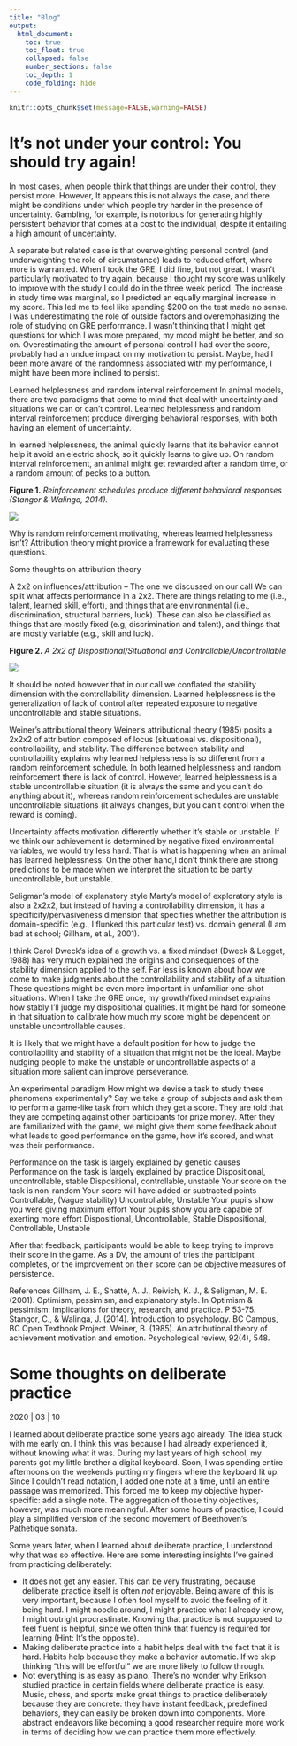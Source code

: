 ```yaml
---
title: "Blog"
output:
  html_document:
    toc: true
    toc_float: true
    collapsed: false
    number_sections: false
    toc_depth: 1
    code_folding: hide
---
```


```r
knitr::opts_chunk$set(message=FALSE,warning=FALSE)
```

# It's not under your control: You should try again!

In most cases, when people think that things are under their control, they persist more. However, It appears this is not always the case, and there might be conditions under which people try harder in the presence of uncertainty. Gambling, for example, is notorious for generating highly persistent behavior that comes at a cost to the individual, despite it entailing a high amount of uncertainty.

A separate but related case is that overweighting personal control (and underweighting the role of circumstance) leads to reduced effort, where more is warranted. When I took the GRE, I did fine, but not great. I wasn't particularly motivated to try again, because I thought my score was unlikely to improve with the study I could do in the three week period. The increase in study time was marginal, so I predicted an equally marginal increase in my score. This led me to feel like spending \$200 on the test made no sense. I was underestimating the role of outside factors and overemphasizing the role of studying on GRE performance. I wasn't thinking that I might get questions for which I was more prepared, my mood might be better, and so on. Overestimating the amount of personal control I had over the score, probably had an undue impact on my motivation to persist. Maybe, had I been more aware of the randomness associated with my performance, I might have been more inclined to persist.

Learned helplessness and random interval reinforcement In animal models, there are two paradigms that come to mind that deal with uncertainty and situations we can or can't control. Learned helplessness and random interval reinforcement produce diverging behavioral responses, with both having an element of uncertainty.

In learned helplessness, the animal quickly learns that its behavior cannot help it avoid an electric shock, so it quickly learns to give up. On random interval reinforcement, an animal might get rewarded after a random time, or a random amount of pecks to a button.

**Figure 1.** *Reinforcement schedules produce different behavioral responses (Stangor & Walinga, 2014).*

![](https://lh4.googleusercontent.com/kbpzics9wd9wixUvIpWjDKGvoR_Q62CeFQW4sOxaCdS3NydsdLuW6uSJItm80M9ybGHtIYPpQ1A4ZgiVUBiga5kTx4O5k_bYIXyOe9GbYVadxZZiVDfZKV21IXNFmGN6HdAYrBtE)

Why is random reinforcement motivating, whereas learned helplessness isn't? Attribution theory might provide a framework for evaluating these questions.

Some thoughts on attribution theory

A 2x2 on influences/attribution -- The one we discussed on our call We can split what affects performance in a 2x2. There are things relating to me (i.e., talent, learned skill, effort), and things that are environmental (i.e., discrimination, structural barriers, luck). These can also be classified as things that are mostly fixed (e.g, discrimination and talent), and things that are mostly variable (e.g., skill and luck).

**Figure 2.** *A 2x2 of Dispositional/Situational and Controllable/Uncontrollable*

![](https://lh5.googleusercontent.com/BOwvE64rQiZaT4OwXHaPQy2_0pMHg0R3GDsRyPsX5vCRyBO_rwNrVbFzcNf6z8UrRVUanZoV9kFnf82VYzoS-kp7pJfdZ4fdMY8THUgrnKZN_XpVmKpDPEZyAb-B85rry7tAaPE6)

It should be noted however that in our call we conflated the stability dimension with the controllability dimension. Learned helplessness is the generalization of lack of control after repeated exposure to negative uncontrollable and stable situations.

Weiner's attributional theory Weiner's attributional theory (1985) posits a 2x2x2 of attribution composed of locus (situational vs. dispositional), controllability, and stability. The difference between stability and controllability explains why learned helplessness is so different from a random reinforcement schedule. In both learned helplessness and random reinforcement there is lack of control. However, learned helplessness is a stable uncontrollable situation (it is always the same and you can't do anything about it), whereas random reinforcement schedules are unstable uncontrollable situations (it always changes, but you can't control when the reward is coming).

Uncertainty affects motivation differently whether it's stable or unstable. If we think our achievement is determined by negative fixed environmental variables, we would try less hard. That is what is happening when an animal has learned helplessness. On the other hand,I don't think there are strong predictions to be made when we interpret the situation to be partly uncontrollable, but unstable.

Seligman's model of explanatory style Marty's model of exploratory style is also a 2x2x2, but instead of having a controllability dimension, it has a specificity/pervasiveness dimension that specifies whether the attribution is domain-specific (e.g., I flunked this particular test) vs. domain general (I am bad at school; Gillham, et al., 2001).

I think Carol Dweck's idea of a growth vs. a fixed mindset (Dweck & Legget, 1988) has very much explained the origins and consequences of the stability dimension applied to the self. Far less is known about how we come to make judgments about the controllability and stability of a situation. These questions might be even more important in unfamiliar one-shot situations. When I take the GRE once, my growth/fixed mindset explains how stably I'll judge my dispositional qualities. It might be hard for someone in that situation to calibrate how much my score might be dependent on unstable uncontrollable causes.

It is likely that we might have a default position for how to judge the controllability and stability of a situation that might not be the ideal. Maybe nudging people to make the unstable or uncontrollable aspects of a situation more salient can improve perseverance.

An experimental paradigm How might we devise a task to study these phenomena experimentally? Say we take a group of subjects and ask them to perform a game-like task from which they get a score. They are told that they are competing against other participants for prize money. After they are familiarized with the game, we might give them some feedback about what leads to good performance on the game, how it's scored, and what was their performance.

Performance on the task is largely explained by genetic causes Performance on the task is largely explained by practice Dispositional, uncontrollable, stable Dispositional, controllable, unstable Your score on the task is non-random Your score will have added or subtracted points Controllable, (Vague stability) Uncontrollable, Unstable Your pupils show you were giving maximum effort Your pupils show you are capable of exerting more effort Dispositional, Uncontrollable, Stable Dispositional, Controllable, Unstable

After that feedback, participants would be able to keep trying to improve their score in the game. As a DV, the amount of tries the participant completes, or the improvement on their score can be objective measures of persistence.

References Gillham, J. E., Shatté, A. J., Reivich, K. J., & Seligman, M. E. (2001). Optimism, pessimism, and explanatory style. In Optimism & pessimism: Implications for theory, research, and practice. P 53-75. Stangor, C., & Walinga, J. (2014). Introduction to psychology. BC Campus, BC Open Textbook Project. Weiner, B. (1985). An attributional theory of achievement motivation and emotion. Psychological review, 92(4), 548.

# Some thoughts on deliberate practice

2020 \| 03 \| 10

I learned about deliberate practice some years ago already. The idea stuck with me early on. I think this was because I had already experienced it, without knowing what it was. During my last years of high school, my parents got my little brother a digital keyboard. Soon, I was spending entire afternoons on the weekends putting my fingers where the keyboard lit up. Since I couldn't read notation, I added one note at a time, until an entire passage was memorized. This forced me to keep my objective hyper-specific: add a single note. The aggregation of those tiny objectives, however, was much more meaningful. After some hours of practice, I could play a simplified version of the second movement of Beethoven's Pathetique sonata.

Some years later, when I learned about deliberate practice, I understood why that was so effective. Here are some interesting insights I've gained from practicing deliberately:

-   It does not get any easier. This can be very frustrating, because deliberate practice itself is often *not* enjoyable. Being aware of this is very important, because I often fool myself to avoid the feeling of it being hard. I might noodle around, I might practice what I already know, I might outright procrastinate. Knowing that practice is not supposed to feel fluent is helpful, since we often think that fluency is required for learning (Hint: It's the opposite).
-   Making deliberate practice into a habit helps deal with the fact that it is hard. Habits help because they make a behavior automatic. If we skip thinking "this will be effortful" we are more likely to follow through.
-   Not everything is as easy as piano. There's no wonder why Erikson studied practice in certain fields where deliberate practice is easy. Music, chess, and sports make great things to practice deliberately because they are concrete: they have instant feedback, predefined behaviors, they can easily be broken down into components. More abstract endeavors like becoming a good researcher require more work in terms of deciding how we can practice them more effectively.
